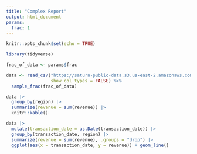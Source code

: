 ```yaml
---
title: "Complex Report"
output: html_document
params:
  frac: 1
---
```


```r
knitr::opts_chunk$set(echo = TRUE)
```

```r
library(tidyverse)
```

```r
frac_of_data <- params$frac
```

```r
data <- read_csv("https://saturn-public-data.s3.us-east-2.amazonaws.com/r-parallel/example-data.csv",
                 show_col_types = FALSE) %>%
  sample_frac(frac_of_data)
```

```r
data |>
  group_by(region) |>
  summarize(revenue = sum(revenue)) |>
  knitr::kable()
```

```r
data |>
  mutate(transaction_date = as.Date(transaction_date)) |>
  group_by(transaction_date, region) |>
  summarize(revenue = sum(revenue), .groups = "drop") |>
  ggplot(aes(x = transaction_date, y = revenue)) + geom_line()
```